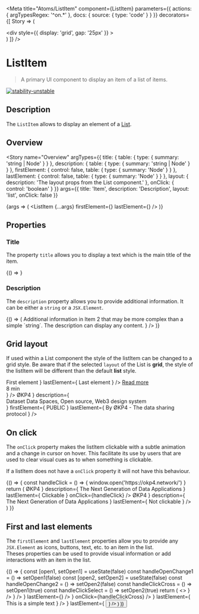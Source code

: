 
<Meta
  title="Atoms/ListItem"
  component={ListItem}
  parameters={{
    actions: { argTypesRegex: '^on.*' },
    docs: {
      source: {
        type: 'code'
      }
    }
  }}
  decorators={[
    Story => (
      <ThemeProvider>
        <div className="story-theme-switcher">
          <ThemeSwitcher />
        </div>
        <div className="component-story-main">
          <div
            style={{
              display: 'grid',
              gap: '25px'
            }}
          >
            <Story />
          </div>
        </div>
      </ThemeProvider>
    )
  ]}
/>

# ListItem

> A primary UI component to display an item of a list of items.

[![stability-unstable](https://img.shields.io/badge/stability-unstable-yellow.svg)](https://github.com/emersion/stability-badges#unstable)

## Description

The `ListItem` allows to display an element of a [List](/docs/atoms-list--overview).

## Overview

<Story
  name="Overview"
  argTypes={{
    title: {
      table: {
        type: { summary: 'string | Node' }
      }
    },
    description: {
      table: {
        type: { summary: 'string | Node' }
      }
    },
    firstElement: {
      control: false,
      table: {
        type: { summary: 'Node' }
      }
    },
    lastElement: {
      control: false,
      table: {
        type: { summary: 'Node' }
      }
    },
    layout: {
      description: 'The layout props from the List component.'
    },
    onClick: {
      control: 'boolean'
    }
  }}
  args={{
    title: 'Item',
    description: 'Description',
    layout: 'list',
    onClick: false
  }}
>
  {args => (
    <ListItem
      {...args}
      firstElement={<Icon name="wallet" invertColor />}
      lastElement={<Icon name="close" invertColor />}
    />
  )}
</Story>

## Properties

<ArgsTable story="Overview" />

### Title

The property `title` allows you to display a text which is the main title of the item.

<Canvas>
  <Story name="Title">{() => <ListItem title="The title of the item." />}</Story>
</Canvas>

### Description

The `description` property allows you to provide additional information. It can be either a `string` or a `JSX.Element`.

<Canvas>
  <Story name="Description">
    {() => (
      <List>
        <ListItem title="Item 1" description="The additional information of the Item 1" />
        <ListItem
          title="Item 2"
          description={
            <div>
              <Typography as="div" color="inverted-text" fontSize="small">
                Additional information in Item 2 that may be more complex than a simple `string`.
                The description can display any content.
              </Typography>
              <ProgressBar label="okp4.pdf" minValue={0} maxValue={195} currentValue={23} />
            </div>
          }
        />
      </List>
    )}
  </Story>
</Canvas>

## Grid layout

If used within a List component the style of the listItem can be changed to a grid style.
Be aware that if the selected `layout` of the List is **grid**, the style of the listItem will be different than the default **list** style.

<Canvas>
  <Story name="Grid layout">
    <List layout="grid">
      <ListItem
        title="Title"
        description="Description"
        firstElement={
          <Typography color="inverted-text" fontSize="small">
            First element
          </Typography>
        }
        lastElement={
          <Typography color="inverted-text" fontSize="small">
            Last element
          </Typography>
        }
      />
      <ListItem
        title="What is ØKP4?"
        description="OKP4 is a blockchain built for distributed applications.
OKP4 is the only public layer-1 blockchain designed for coordination of distributed 
components such as datasets, algorithms, software, storage or computation.
 Developers can find development kits, governance templates and easy-to-integrate
 applications to design their own applications and data sharing ecosystems.
  Participants can provide any off-chain component they want to make it 
  findable, available and interoperable with other components of the ecosystem."
        lastElement={
          <div
            style={{
              display: 'flex',
              justifyContent: 'right',
              alignItems: 'center',
              gap: '10px',
              marginTop: '10px'
            }}
          >
            <Typography color="inverted-text" fontSize="small" fontWeight="bold">
              <a
                style={{ color: 'inherit' }}
                href="https://docs.okp4.network/docs/whitepaper/what-is-okp4-global-overview"
                target="_blank"
              >
                Read more
              </a>
            </Typography>
            <div style={{ display: 'flex', alignItems: 'center', gap: '4px' }}>
              <Typography as="div" color="inverted-text" fontSize="x-small">
                8 min
              </Typography>
              <Icon name="clock" size={20} invertColor />
            </div>
          </div>
        }
      />
      <ListItem
        title={
          <Typography color="inverted-text" fontWeight="bold">
            ØKP4
          </Typography>
        }
        description={
          <div style={{ display: 'grid', gap: '10px' }}>
            <Typography color="inverted-text">Dataset</Typography>
            <Typography color="inverted-text" fontSize="small">
              Data Spaces, Open source, Web3 design system
            </Typography>
          </div>
        }
        firstElement={
          <Typography
            as="div"
            color="inverted-text"
            fontSize="small"
            fontWeight="bold"
            noWrap
            style={{ textAlign: 'right' }}
          >
            PUBLIC
          </Typography>
        }
        lastElement={
          <Typography
            as="div"
            color="inverted-text"
            fontSize="x-small"
            fontWeight="x-light"
            style={{ textAlign: 'right' }}
          >
            By ØKP4 - The data sharing protocol
          </Typography>
        }
      />
    </List>
  </Story>
</Canvas>

## On click

The `onClick` property makes the listItem clickable with a subtle animation and a change in cursor on hover.
This facilitate its use by users that are used to clear visual cues as to when something is clickable.

If a listItem does not have a `onClick` property it will not have this behaviour.

<Canvas>
  <Story name="On click">
    {() => {
      const handleClick = () => {
        window.open('https://okp4.network/')
      }
      return (
        <List layout="grid">
          <ListItem
            title={
              <Typography color="inverted-text" fontWeight="bold">
                ØKP4
              </Typography>
            }
            description={
              <Typography
                as="div"
                style={{
                  display: 'grid',
                  textAlign: 'center',
                  alignItems: 'center',
                  height: '100%'
                }}
                color="inverted-text"
              >
                The Next Generation of Data Applications
              </Typography>
            }
            lastElement={
              <Typography
                as="div"
                color="inverted-text"
                fontSize="x-small"
                fontWeight="x-light"
                style={{ textAlign: 'right' }}
              >
                Clickable
              </Typography>
            }
            onClick={handleClick}
          />
          <ListItem
            title={
              <Typography color="inverted-text" fontWeight="bold">
                ØKP4
              </Typography>
            }
            description={
              <Typography
                as="div"
                style={{
                  display: 'grid',
                  textAlign: 'center',
                  alignItems: 'center',
                  height: '100%'
                }}
                color="inverted-text"
              >
                The Next Generation of Data Applications
              </Typography>
            }
            lastElement={
              <Typography
                as="div"
                color="inverted-text"
                fontSize="x-small"
                fontWeight="x-light"
                style={{ textAlign: 'right' }}
              >
                Not clickable
              </Typography>
            }
          />
        </List>
      )
    }}
  </Story>
</Canvas>

## First and last elements

The `firstElement` and `lastElement` properties allow you to provide any `JSX.Element` as icons, buttons, text, etc. to an item in the list.  
Theses properties can be used to provide visual information or add interactions with an item in the list.

<Canvas>
  <Story name="First and last elements">
    {() => {
      const [open1, setOpen1] = useState(false)
      const handleOpenChange1 = () => setOpen1(false)
      const [open2, setOpen2] = useState(false)
      const handleOpenChange2 = () => setOpen2(false)
      const handleClickCross = () => setOpen1(true)
      const handleClickSelect = () => setOpen2(true)
      return (
        <>
          <List>
            <ListItem
              title="Item without element"
              description="This item does not have any element."
            />
            <ListItem
              title="Item with first element"
              description="This item only has a first element."
              firstElement={<Icon name="profile" invertColor />}
            />
            <ListItem
              title="Item with last element"
              description="This item only has a last icon."
              lastElement={<Icon name="check" invertColor />}
            />
            <ListItem
              title="Item with both first and last elements"
              description="This item has first and last elements."
              firstElement={<Icon name="profile" invertColor />}
              lastElement={<Icon name="check" invertColor />}
            />
            <ListItem
              title="Item 5"
              description="Elements can be button or simple text."
              firstElement={
                <Button
                  label="A button"
                  backgroundColor="error"
                  size="small"
                  variant="icon"
                  icon={<Icon name="cross" size="15" invertColor />}
                  onClick={handleClickCross}
                />
              }
              lastElement={
                <Typography as="div" color="inverted-text" fontSize="small" fontWeight="bold">
                  This is a simple text
                </Typography>
              }
            />
            <ListItem
              title="Item 6"
              description="An other example with button"
              firstElement={<Icon name="wallet" invertColor />}
              lastElement={
                <Button
                  label="Select"
                  backgroundColor="success"
                  size="small"
                  variant="secondary"
                  onClick={handleClickSelect}
                />
              }
            />
          </List>
          <Toast
            isOpened={open1}
            onOpenChange={handleOpenChange1}
            title="Cross button clicked !"
            severityLevel="error"
          />
          <Toast
            isOpened={open2}
            onOpenChange={handleOpenChange2}
            title="Select button clicked !"
            severityLevel="success"
          />
        </>
      )
    }}
  </Story>
</Canvas>
